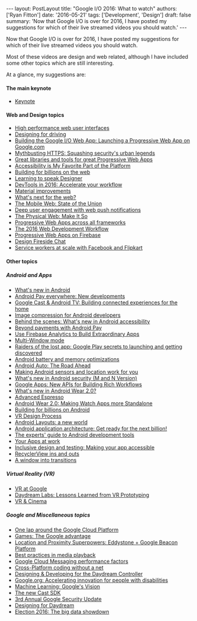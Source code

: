\-\-- layout: PostLayout title: \"Google I/O 2016: What to watch\" authors: \[\'Ryan Fitton\'\] date: \'2016-05-21\' tags: \[\'Development\', \'Design\'\] draft: false summary: \'Now that Google I/O is over for 2016, I have posted my suggestions for which of their live streamed videos you should watch.\' \-\--

Now that Google I/O is over for 2016, I have posted my suggestions for which of their live streamed videos you should watch.

Most of these videos are design and web related, although I have included some other topics which are still interesting.

At a glance, my suggestions are:

#### The main keynote

-   [Keynote](https://www.youtube.com/watch?v=862r3XS2YB0)

#### Web and Design topics

-   [High performance web user interfaces](https://www.youtube.com/watch?v=thNyy5eYfbc)
-   [Designing for driving](https://www.youtube.com/watch?v=JiwiTDXTO78)
-   [Building the Google I/O Web App: Launching a Progressive Web App on Google.com](https://www.youtube.com/watch?v=__KvYxcIIm8)
-   [Mythbusting HTTPS: Squashing security's urban legends](https://www.youtube.com/watch?v=YMfW1bfyGSY)
-   [Great libraries and tools for great Progressive Web Apps](https://www.youtube.com/watch?v=Use459WBeWc)
-   [Accessibility is My Favorite Part of the Platform](https://www.youtube.com/watch?v=2qjgxH384Nc)
-   [Building for billions on the web](https://www.youtube.com/watch?v=E6hGubMkNfM)
-   [Learning to speak Designer](https://www.youtube.com/watch?v=80hrknwD74Q)
-   [DevTools in 2016: Accelerate your workflow](https://www.youtube.com/watch?v=x8u0n4dT-WI)
-   [Material improvements](https://www.youtube.com/watch?v=EjTJIDKT72M)
-   [What's next for the web?](https://www.youtube.com/watch?v=bK6Ah68jEX8)
-   [The Mobile Web: State of the Union](https://www.youtube.com/watch?v=0SSI8liELJU)
-   [Deep user engagement with web push notifications](https://www.youtube.com/watch?v=_dXBibRO0SM)
-   [The Physical Web: Make It So](https://www.youtube.com/watch?v=-kjzVB8plZE)
-   [Progressive Web Apps across all frameworks](https://www.youtube.com/watch?v=srdKq0DckXQ)
-   [The 2016 Web Development Workflow](https://www.youtube.com/watch?v=sE3ttkP15f8)
-   [Progressive Web Apps on Firebase](https://www.youtube.com/watch?v=SobXoh4rb58)
-   [Design Fireside Chat](https://www.youtube.com/watch?v=egsXeMiyV9s)
-   [Service workers at scale with Facebook and Flipkart](https://www.youtube.com/watch?v=fGTUIlEM0m8)

#### Other topics

##### Android and Apps

-   [What's new in Android](https://www.youtube.com/watch?v=B08iLAtS3AQ)
-   [Android Pay everywhere: New developments](https://www.youtube.com/watch?v=JQ8w_TbQqVA)
-   [Google Cast & Android TV: Building connected experiences for the home](https://www.youtube.com/watch?v=HukWdsRayqQ)
-   [Image compression for Android developers](https://www.youtube.com/watch?v=r_LpCi6DQME)
-   [Behind the scenes: What's new in Android accessibility](https://www.youtube.com/watch?v=QlhU0YioJks)
-   [Beyond payments with Android Pay](https://www.youtube.com/watch?v=Z4iXOmtHTIc)
-   [Use Firebase Analytics to Build Extraordinary Apps](https://www.youtube.com/watch?v=yi23CLNeGaw)
-   [Multi-Window mode](https://www.youtube.com/watch?v=yEEy_48hoXI)
-   [Raiders of the lost app: Google Play secrets to launching and getting discovered](https://www.youtube.com/watch?v=j33M5BqoLuI)
-   [Android battery and memory optimizations](https://www.youtube.com/watch?v=VC2Hlb22mZM)
-   [Android Auto: The Road Ahead](https://www.youtube.com/watch?v=0Cv1EFhYU2M)
-   [Making Android sensors and location work for you](https://www.youtube.com/watch?v=OEvycEMoLUg)
-   [What's new in Android security (M and N Version)](https://www.youtube.com/watch?v=XZzLjllizYs)
-   [Google Apps: New APIs for Building Rich Workflows](https://www.youtube.com/watch?v=Gk-xpjgUwx4)
-   [What's new in Android Wear 2.0?](https://www.youtube.com/watch?v=L_Z3gSXGsyI)
-   [Advanced Espresso](https://www.youtube.com/watch?v=isihPOY2vS4)
-   [Android Wear 2.0: Making Watch Apps more Standalone](https://www.youtube.com/watch?v=Hw37dxW6q5g)
-   [Building for billions on Android](https://www.youtube.com/watch?v=vaEV8bNi1Dw)
-   [VR Design Process](https://www.youtube.com/watch?v=-mcXAMDch7s)
-   [Android Layouts: a new world](https://www.youtube.com/watch?v=sO9aX87hq9c)
-   [Android application architecture: Get ready for the next billion!](https://www.youtube.com/watch?v=70WqJxymPr8)
-   [The experts' guide to Android development tools](https://www.youtube.com/watch?v=hHnTIMjd1Y8)
-   [Your Apps at work](https://www.youtube.com/watch?v=Za0OQo8DRM4)
-   [Inclusive design and testing: Making your app accessible](https://www.youtube.com/watch?v=SOZwfQO4rVM)
-   [RecyclerView ins and outs](https://www.youtube.com/watch?v=LqBlYJTfLP4)
-   [A window into transitions](https://www.youtube.com/watch?v=4L4fLrWDvAU)

##### Virtual Reality (VR)

-   [VR at Google](https://www.youtube.com/watch?v=UGlcsJOt-ng)
-   [Daydream Labs: Lessons Learned from VR Prototyping](https://www.youtube.com/watch?v=lGUmTQgbiAY)
-   [VR & Cinema](https://www.youtube.com/watch?v=t3xDgONMdlM)

##### Google and Miscellaneous topics

-   [One lap around the Google Cloud Platform](https://www.youtube.com/watch?v=NEYByhiGUVQ)
-   [Games: The Google advantage](https://www.youtube.com/watch?v=5GIk9ABs8ww)
-   [Location and Proximity Superpowers: Eddystone + Google Beacon Platform](https://www.youtube.com/watch?v=3nYyApSiSLQ)
-   [Best practices in media playback](https://www.youtube.com/watch?v=iIKxyDRjecU)
-   [Google Cloud Messaging performance factors](https://www.youtube.com/watch?v=I-0y0BYPYvo)
-   [Cross-Platform coding without a net](https://www.youtube.com/watch?v=7CWi_Olz0xw)
-   [Designing & Developing for the Daydream Controller](https://www.youtube.com/watch?v=l9OfmWnqR0M)
-   [Google.org: Accelerating innovation for people with disabilities](https://www.youtube.com/watch?v=DuGj-1Hr-n8)
-   [Machine Learning: Google's Vision](https://www.youtube.com/watch?v=Rnm83GqgqPE)
-   [The new Cast SDK](https://www.youtube.com/watch?v=Ij9xM4Velno)
-   [3rd Annual Google Security Update](https://www.youtube.com/watch?v=gwbmGvur5VE)
-   [Designing for Daydream](https://www.youtube.com/watch?v=00vzW2-PvvE)
-   [Election 2016: The big data showdown](https://www.youtube.com/watch?v=tE1j_zzIgCA)

